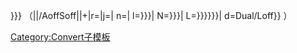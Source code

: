 {{convert/{{{2}}}/AoffSoff|{{{1}}}|{{{3}}}|
n={{{n}}}|
l={{{l|{{{n}}}}}}}}<!--end convert/{2}/AoffSoff--
-->（{{convert/{{#ifeq:{{{4}}}|def|{{{o}}}|{{{4}}}}}|{{{1}}}|{{{2}}}/AoffSoff|{{{3}}}|{{{s}}}+{{{b}}}|r={{{r}}}|j={{{j}}}|
n={{{n}}}|
l={{{l|{{{n}}}}}}|
N={{{N|{{{n}}}}}}|
L={{{L|{{{N|{{{n}}}}}}}}}|
d=Dual/Loff}}<!--end convert/{4} or convert/{o}--
-->）<noinclude>

[[Category:Convert子模板]]
</noinclude>